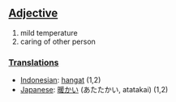 ==[[Adjective]]==
#mild temperature
#caring of other person

===[[Translation]]s===
*[[Indonesian]]: [[hangat]] (1,2)
*[[Japanese]]: [[暖かい]] (あたたかい, atatakai) (1,2)